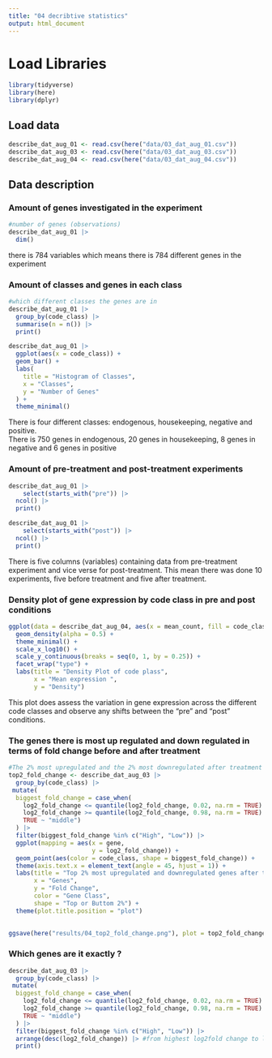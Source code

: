 ```yaml
---
title: "04 decribtive statistics"
output: html_document
---
```


# Load Libraries

```r
library(tidyverse)
library(here)
library(dplyr)
```

## Load data

```r
describe_dat_aug_01 <- read.csv(here("data/03_dat_aug_01.csv"))
describe_dat_aug_03 <- read.csv(here("data/03_dat_aug_03.csv"))
describe_dat_aug_04 <- read.csv(here("data/03_dat_aug_04.csv"))
```

## Data description

### Amount of genes investigated in the experiment

```r
#number of genes (observations)
describe_dat_aug_01 |> 
  dim()
```

there is 784 variables which means there is 784 different genes in the experiment

### Amount of classes and genes in each class

```r
#which different classes the genes are in 
describe_dat_aug_01 |>
  group_by(code_class) |> 
  summarise(n = n()) |> 
  print()

describe_dat_aug_01 |>
  ggplot(aes(x = code_class)) +
  geom_bar() + 
  labs(
    title = "Histogram of Classes",
    x = "Classes",
    y = "Number of Genes"
  ) +
  theme_minimal()

```

There is four different classes: endogenous, housekeeping, negative and positive.\
There is 750 genes in endogenous, 20 genes in housekeeping, 8 genes in negative and 6 genes in positive

### Amount of pre-treatment and post-treatment experiments

```r
describe_dat_aug_01 |> 
    select(starts_with("pre")) |> 
  ncol() |> 
  print()

describe_dat_aug_01 |> 
    select(starts_with("post")) |> 
  ncol() |> 
  print()
```

There is five columns (variables) containing data from pre-treatment experiment and vice verse for post-treatment. This mean there was done 10 experiments, five before treatment and five after treatment.

### Density plot of gene expression by code class in pre and post conditions

```r
ggplot(data = describe_dat_aug_04, aes(x = mean_count, fill = code_class)) +
  geom_density(alpha = 0.5) +
  theme_minimal() +
  scale_x_log10() +
  scale_y_continuous(breaks = seq(0, 1, by = 0.25)) +
  facet_wrap("type") +
  labs(title = "Density Plot of code plass",
       x = "Mean expression ",
       y = "Density")
```

This plot does assess the variation in gene expression across the different code classes and observe any shifts between the "pre" and "post" conditions.

### The genes there is most up regulated and down regulated in terms of fold change before and after treatment

```r
#The 2% most upregulated and the 2% most downregulated after treatment for each class are plottet. Here you can see which genes are most up regulated and downregulated after treatment from each class. 
top2_fold_change <- describe_dat_aug_03 |> 
  group_by(code_class) |> 
 mutate(
  biggest_fold_change = case_when(
    log2_fold_change <= quantile(log2_fold_change, 0.02, na.rm = TRUE) ~ "Low",
    log2_fold_change >= quantile(log2_fold_change, 0.98, na.rm = TRUE) ~ "High",
    TRUE ~ "middle")
  ) |> 
  filter(biggest_fold_change %in% c("High", "Low")) |> 
  ggplot(mapping = aes(x = gene,
                       y = log2_fold_change)) + 
  geom_point(aes(color = code_class, shape = biggest_fold_change)) + 
  theme(axis.text.x = element_text(angle = 45, hjust = 1)) +
  labs(title = "Top 2% most upregulated and downregulated genes after treatment by code class",
       x = "Genes",
       y = "Fold Change",
       color = "Gene Class",
       shape = "Top or Buttom 2%") + 
  theme(plot.title.position = "plot")
  

ggsave(here("results/04_top2_fold_change.png"), plot = top2_fold_change, width = 10, height = 6)
```

### Which genes are it exactly ?

```r
describe_dat_aug_03 |> 
  group_by(code_class) |> 
 mutate(
  biggest_fold_change = case_when(
    log2_fold_change <= quantile(log2_fold_change, 0.02, na.rm = TRUE) ~ "Low",
    log2_fold_change >= quantile(log2_fold_change, 0.98, na.rm = TRUE) ~ "High",
    TRUE ~ "middle")
  ) |> 
  filter(biggest_fold_change %in% c("High", "Low")) |> 
  arrange(desc(log2_fold_change)) |> #from highest log2fold change to lowest 
  print()

```
